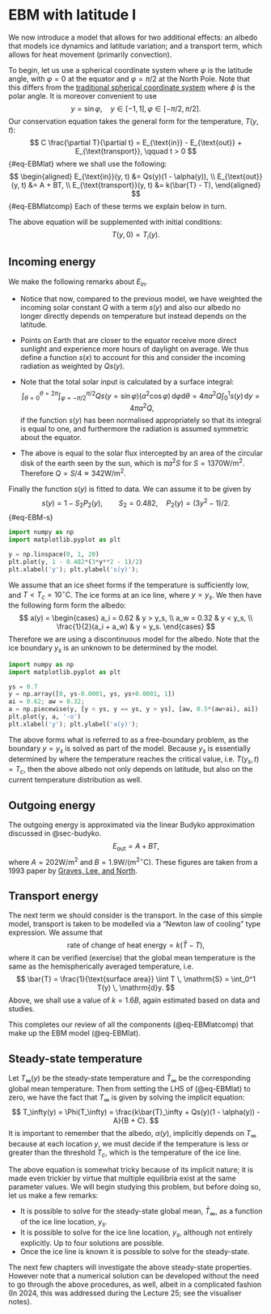 # EBM with latitude I {#sec-box-energy2}


<!-- 
## Budyoko's model  

(Sec. 2.8 of Kapler & Engler)

Prevously we used the assumption that the outgoing radiation follows the Stefan-Boltzmann law (@eq-SBlaw). Based on observational data, there seems to be a simpler linear law, first suggested by Budyko [@budyko1969effect]. The law can be written as 
$$
E_\text{out} = A + BT,
$$ {#eq-budykolaw}
where $A$ and $B$ will vary with location and climate. For:q
instance, for the Northern Hemisphere, [@kaper_book] gives the values of $A = 203.3\text{Wm}^{-2}$ and $B = 2.09 \text{Wm}^{-2}\text{deg}^{-1}$ and where temperature is measured in degrees Celcius. One can interpret this as a linear expansion of the Stefan Boltzmann law about $T = 0$ (after which similar values of $A$ and $B$ are derived). 
-->

We now introduce a model that allows for two additional effects: an albedo that models ice dynamics and latitude variation; and a transport term, which allows for heat movement (primarily convection). 

To begin, let us use a spherical coordinate system where $\varphi$ is the latitude angle, with $\varphi = 0$ at the equator and $\varphi = \pi/2$ at the North Pole. Note that this differs from the [traditional spherical coordinate system](https://en.wikipedia.org/wiki/Spherical_coordinate_system) where $\phi$ is the polar angle. It is moreover convenient to use 
$$
y = \sin\varphi, \quad y \in [-1, 1], \, \varphi\in [-\pi/2, \pi/2].
$$
Our conservation equation takes the general form for the temperature, $T(y, t)$:
$$
C \frac{\partial T}{\partial t} = E_{\text{in}} - E_{\text{out}} + E_{\text{transport}}, \qquad t > 0
$$ {#eq-EBMlat}
where we shall use the following:
$$
\begin{aligned}
E_{\text{in}}(y, t) &= Qs(y)(1 - \alpha(y)), \\
E_{\text{out}}(y, t) &= A + BT, \\
E_{\text{transport}}(y, t) &= k(\bar{T} - T),
\end{aligned} 
$$ {#eq-EBMlatcomp}
Each of these terms we explain below in turn. 

The above equation will be supplemented with initial conditions: 
$$
T(y, 0) = T_i(y).
$$ 

## Incoming energy

We make the following remarks about $E_{\text{in}}$.
 
* Notice that now, compared to the previous model, we have weighted the incoming solar constant $Q$ with a term $s(y)$ and also our albedo no longer directly depends on temperature but instead depends on the latitude.

* Points on Earth that are closer to the equator receive more direct sunlight and experience more hours of daylight on average. We thus define a function $s(x)$ to account for this and consider the incoming radiation as weighted by $Qs(y)$. 

* Note that the total solar input is calculated by a surface integral: 
$$
\int_{\theta = 0}^{\theta = 2\pi} \int_{\varphi = -\pi/2}^{\pi/2} Q s(y = \sin\varphi) (a^2 \cos\varphi) \, \mathrm{d}\varphi \mathrm{d}\theta = 4\pi a^2 Q \int_0^1 s(y) \, \mathrm{d}y = 4\pi a^2 Q,
$$
if the function $s(y)$ has been normalised appropriately so that its integral is equal to one, and furthermore the radiation is assumed symmetric about the equator. 

* The above is equal to the solar flux intercepted by an area of the circular disk of the earth seen by the sun, which is $\pi a^2 S$ for $S = 1370 \mathrm{W}/\mathrm{m}^2$. Therefore $Q = S/4 \approx 342 \mathrm{W}/ \mathrm{m}^2$.

Finally the function $s(y)$ is fitted to data. We can assume it to be given by
$$
s(y) = 1 - S_2 P_2(y), \qquad S_2 = 0.482, \quad P_2(y) = (3y^2 - 1)/2.
$$ {#eq-EBM-s}

```python
import numpy as np
import matplotlib.pyplot as plt

y = np.linspace(0, 1, 20)
plt.plot(y, 1 - 0.482*(3*y**2 - 1)/2)
plt.xlabel('y'); plt.ylabel('s(y)');
```

We assume that an ice sheet forms if the temperature is sufficiently low, and $T < T_c = 10^\circ \mathrm{C}$. The ice forms at an ice line, where $y = y_s$. We then have the following form form the albedo:
$$
a(y) = \begin{cases}
a_i = 0.62 & y > y_s, \\
a_w = 0.32 & y < y_s, \\
\frac{1}{2}(a_i + a_w) & y = y_s.
\end{cases}
$$
Therefore we are using a discontinuous model for the albedo. Note that the ice boundary $y_s$ is an unknown to be determined by the model.

```python
import numpy as np
import matplotlib.pyplot as plt

ys = 0.7
y = np.array([0, ys-0.0001, ys, ys+0.0001, 1])
ai = 0.62; aw = 0.32; 
a = np.piecewise(y, [y < ys, y == ys, y > ys], [aw, 0.5*(aw+ai), ai])
plt.plot(y, a, '-o') 
plt.xlabel('y'); plt.ylabel('a(y)');
```


The above forms what is referred to as a free-boundary problem, as the boundary $y = y_s$ is solved as part of the model. Because $y_s$ is essentially determined by where the temperature reaches the critical value, i.e. $T(y_s, t) = T_c$, then the above albedo not only depends on latitude, but also on the current temperature distribution as well. 


## Outgoing energy

The outgoing energy is approximated via the linear Budyko approximation discussed in @sec-budyko. 
$$
E_{\text{out}} = A + BT,
$$ 
where $A = 202 \mathrm{W}/ \mathrm{m}^2$ and $B = 1.9 \mathrm{W}/(\mathrm{m}^2 {}^\circ \mathrm{C})$. These figures are taken from a 1993 paper by [Graves, Lee, and North](https://agupubs.onlinelibrary.wiley.com/doi/abs/10.1029/92JD02666).


## Transport energy

The next term we should consider is the transport. In the case of this simple model, transport is taken to be modelled via a "Newton law of cooling" type expression. We assume that 
$$
\text{rate of change of heat energy} = k(\bar{T} - T),
$$
where it can be verified (exercise) that the global mean temperature is the same as the hemispherically averaged temperature, i.e. 
$$
\bar{T} = \frac{1}{\text{surface area}} \iint T \, \mathrm{S} = \int_0^1 T(y) \, \mathrm{d}y.
$$ 
Above, we shall use a value of $k = 1.6B$, again estimated based on data and studies. 

This completes our review of all the components (@eq-EBMlatcomp) that make up the EBM model (@eq-EBMlat).

## Steady-state temperature

Let $T_\infty(y)$ be the steady-state temperature and $\bar{T}_\infty$ be the corresponding global mean temperature. Then from setting the LHS of (@eq-EBMlat) to zero, we have the fact that $T_\infty$ is given by solving the implicit equation:
$$
T_\infty(y) = \Phi(T_\infty) = \frac{k\bar{T}_\infty + Qs(y)(1 - \alpha(y)) - A}{B + C}.
$$ 
It is important to remember that the albedo, $\alpha(y)$, implicitly depends on $T_\infty$ because at each location $y$, we must decide if the temperature is less or greater than the threshold $T_c$, which is the temperature of the ice line. 

The above equation is somewhat tricky because of its implicit nature; it is made even trickier by virtue that multiple equilibria exist at the same parameter values. We will begin studying this problem, but before doing so, let us make a few remarks:

* It is possible to solve for the steady-state global mean, $\bar{T}_\infty$, as a function of the ice line location, $y_s$. 
* It is possible to solve for the ice line location, $y_s$, although not entirely explicitly. Up to four solutions are possible. 
* Once the ice line is known it is possible to solve for the steady-state. 

The next few chapters will investigate the above steady-state properties. However note that a numerical solution can be developed without the need to go through the above procedures, as well, albeit in a complicated fashion (In 2024, this was addressed during the Lecture 25; see the visualiser notes).
